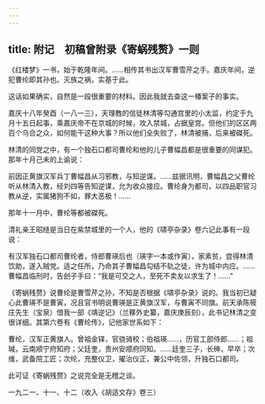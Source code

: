 ```yaml
---
---
---
```

title: 附记　初稿曾附录《寄蜗残赘》一则
---




《红楼梦》一书，始于乾隆年间。……相传其书出汉军曹雪芹之手。嘉庆年间，逆犯曹纶即其孙也。灭族之祸，实基于此。

这话如果确实，自然是一段很重要的材料。因此我就去查这一椿案子的事实。

嘉庆十八年癸酉（一八一三），天理教的信徒林清等勾通宫里的小太监，约定于九月十五日起事，乘嘉庆帝不在京城的时候，攻入禁城，占据皇宫。但他们的区区两百个乌合之众，如何能干这种大事？所以他们全失败了，林清被捕，后来被磔死。

林清的同党之中，有一个独石口都司曹纶和他的儿子曹幅昌都是很重要的同谋犯。那年十月己未的上谕说：

前因正黄旗汉军兵丁曹幅昌从习邪教，与知逆谋。……兹据讯明，曹幅昌之父曹纶听从林清入教，经刘四等告知逆谋，允为收众接应。曹纶身为都司，以四品职官习教从逆，实属猪狗不如，罪大恶极！……

那年十一月中，曹纶等都被磔死。

清礼亲王昭梿是当日在紫禁城里的一个人，他的《啸亭杂录》卷六记此事有一段说：

有汉军独石口都司曹纶者，侍郎曹瑛后也（瑛字一本或作寅），家素贫，尝得林清饮助，遂入贼党。适之任所，乃命其子曹幅昌勾结不轨之徒，许为城中内应。……曹幅昌临刑时，告刽子手曰：“我是可交之人，至死不卖友以求生了！……”

《寄蜗残赘》说曹纶是曹雪芹之孙，不知是否根据《啸亭杂录》说的。我当初已疑心此曹瑛不是曹寅，况且官书明说曹瑛是正黄旗汉军，与曹寅不同旗。前天承陈筱庄先生（宝泉）借我一部《靖逆记》（兰簃外史纂，嘉庆庚辰刻），此书记林清之变很详细。其第六卷有《曹纶传》，记他家世系如下：

曹纶，汉军正黄旗人。曾祖金铎，官骁骑校；伯祖瑛……，历官工部侍郎……；祖瑊，云南顺宁府知府；父廷奎，贵州安顺府同知。……廷奎三子，长绅，早卒；次维，武备院工匠；次纶，充整仪卫，擢治仪正，兼公中佐领，升独石口都司。

此可证《寄蜗残赘》之说完全是无稽之谈。

一九二一、十一、十二（收入《胡适文存》卷三）